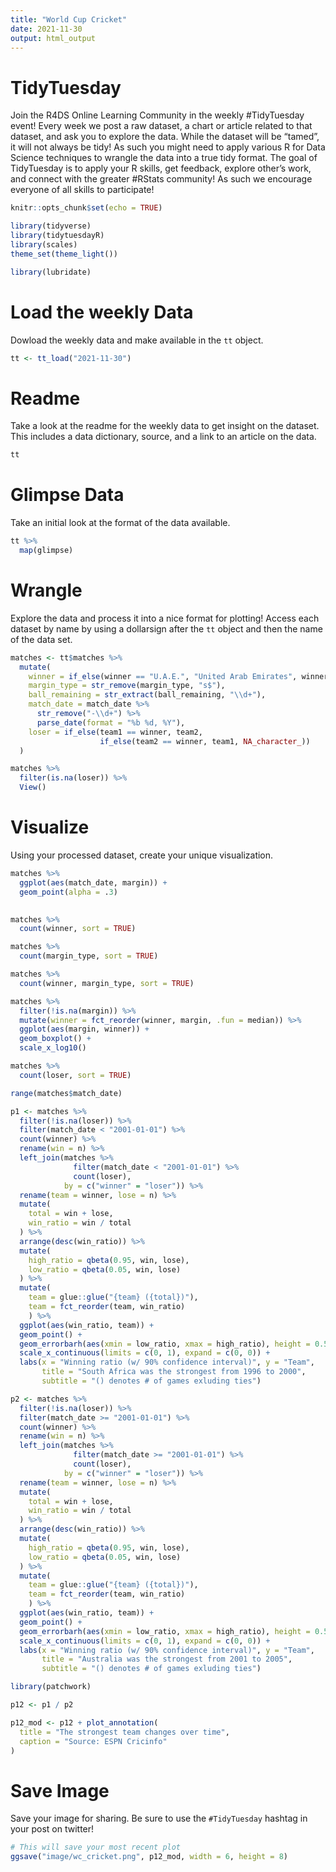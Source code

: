 ```yaml
---
title: "World Cup Cricket"
date: 2021-11-30
output: html_output
---
```


# TidyTuesday

Join the R4DS Online Learning Community in the weekly #TidyTuesday event!
Every week we post a raw dataset, a chart or article related to that dataset, and ask you to explore the data.
While the dataset will be “tamed”, it will not always be tidy! As such you might need to apply various R for Data Science techniques to wrangle the data into a true tidy format.
The goal of TidyTuesday is to apply your R skills, get feedback, explore other’s work, and connect with the greater #RStats community!
As such we encourage everyone of all skills to participate!

```r

knitr::opts_chunk$set(echo = TRUE)

library(tidyverse)
library(tidytuesdayR)
library(scales)
theme_set(theme_light())

library(lubridate)

```

# Load the weekly Data

Dowload the weekly data and make available in the `tt` object.

```r

tt <- tt_load("2021-11-30")

```


# Readme

Take a look at the readme for the weekly data to get insight on the dataset.
This includes a data dictionary, source, and a link to an article on the data.

```r

tt

```


# Glimpse Data

Take an initial look at the format of the data available.

```r

tt %>% 
  map(glimpse)

```

# Wrangle

Explore the data and process it into a nice format for plotting! Access each dataset by name by using a dollarsign after the `tt` object and then the name of the data set.

```r

matches <- tt$matches %>% 
  mutate(
    winner = if_else(winner == "U.A.E.", "United Arab Emirates", winner),
    margin_type = str_remove(margin_type, "s$"),
    ball_remaining = str_extract(ball_remaining, "\\d+"),
    match_date = match_date %>% 
      str_remove("-\\d+") %>% 
      parse_date(format = "%b %d, %Y"),
    loser = if_else(team1 == winner, team2,
                    if_else(team2 == winner, team1, NA_character_))
  )

matches %>% 
  filter(is.na(loser)) %>% 
  View()

```

# Visualize

Using your processed dataset, create your unique visualization.

```r

matches %>% 
  ggplot(aes(match_date, margin)) +
  geom_point(alpha = .3)
  
```

```r

matches %>% 
  count(winner, sort = TRUE)

matches %>% 
  count(margin_type, sort = TRUE)

matches %>% 
  count(winner, margin_type, sort = TRUE)

```

```r

matches %>% 
  filter(!is.na(margin)) %>% 
  mutate(winner = fct_reorder(winner, margin, .fun = median)) %>% 
  ggplot(aes(margin, winner)) +
  geom_boxplot() +
  scale_x_log10()

```

```r

matches %>% 
  count(loser, sort = TRUE)

range(matches$match_date)

p1 <- matches %>% 
  filter(!is.na(loser)) %>% 
  filter(match_date < "2001-01-01") %>% 
  count(winner) %>% 
  rename(win = n) %>% 
  left_join(matches %>% 
              filter(match_date < "2001-01-01") %>%
              count(loser),
            by = c("winner" = "loser")) %>% 
  rename(team = winner, lose = n) %>% 
  mutate(
    total = win + lose,
    win_ratio = win / total
  ) %>% 
  arrange(desc(win_ratio)) %>% 
  mutate(
    high_ratio = qbeta(0.95, win, lose),
    low_ratio = qbeta(0.05, win, lose)
  ) %>% 
  mutate(
    team = glue::glue("{team} ({total})"),
    team = fct_reorder(team, win_ratio)
    ) %>% 
  ggplot(aes(win_ratio, team)) +
  geom_point() +
  geom_errorbarh(aes(xmin = low_ratio, xmax = high_ratio), height = 0.5) +
  scale_x_continuous(limits = c(0, 1), expand = c(0, 0)) +
  labs(x = "Winning ratio (w/ 90% confidence interval)", y = "Team",
       title = "South Africa was the strongest from 1996 to 2000",
       subtitle = "() denotes # of games exluding ties")

```

```r

p2 <- matches %>% 
  filter(!is.na(loser)) %>% 
  filter(match_date >= "2001-01-01") %>% 
  count(winner) %>% 
  rename(win = n) %>% 
  left_join(matches %>% 
              filter(match_date >= "2001-01-01") %>%
              count(loser),
            by = c("winner" = "loser")) %>% 
  rename(team = winner, lose = n) %>% 
  mutate(
    total = win + lose,
    win_ratio = win / total
  ) %>% 
  arrange(desc(win_ratio)) %>% 
  mutate(
    high_ratio = qbeta(0.95, win, lose),
    low_ratio = qbeta(0.05, win, lose)
  ) %>% 
  mutate(
    team = glue::glue("{team} ({total})"),
    team = fct_reorder(team, win_ratio)
    ) %>% 
  ggplot(aes(win_ratio, team)) +
  geom_point() +
  geom_errorbarh(aes(xmin = low_ratio, xmax = high_ratio), height = 0.5) +
  scale_x_continuous(limits = c(0, 1), expand = c(0, 0)) +
  labs(x = "Winning ratio (w/ 90% confidence interval)", y = "Team",
       title = "Australia was the strongest from 2001 to 2005",
       subtitle = "() denotes # of games exluding ties")

```

```r

library(patchwork)

p12 <- p1 / p2

p12_mod <- p12 + plot_annotation(
  title = "The strongest team changes over time",
  caption = "Source: ESPN Cricinfo"
)

```


# Save Image

Save your image for sharing. Be sure to use the `#TidyTuesday` hashtag in your post on twitter! 

```r

# This will save your most recent plot
ggsave("image/wc_cricket.png", p12_mod, width = 6, height = 8)

```
